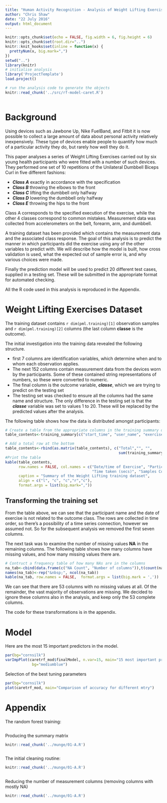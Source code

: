 ```yaml
---
title: "Human Activity Recognition - Analysis of Weight Lifting Exercise"
author: "Chris Shaw"
date: "22 July 2016"
output: html_document
---
```


```r
knitr::opts_chunk$set(echo = FALSE, fig.width = 6, fig.height = 6)
knitr::opts_chunk$set(root.dir="..")
knitr::knit_hooks$set(inline = function(x) {
  prettyNum(x, big.mark=",")
})
setwd("..")
library(knitr)
# initialise analysis
library('ProjectTemplate')
load.project()

```



```r
# run the analysis code to generate the objects
knitr::read_chunk('../src/rf-model-caret.R')
 
```

# Background

Using devices such as Jawbone Up, Nike FuelBand, and Fitbit it is now possible to collect a large amount of data about personal activity relatively inexpensively. These type of devices enable people to quantify how much of a particular activity they do, but rarely how well they do it. 

This paper analyses a series of  Weight Lifting Exercises carried out by six young health participants who were fitted with a number of such devices.  They performed one set of 10 repetitions of the Unilateral Dumbbell Biceps Curl in five different fashions:

* ***Class A*** exactly in accordance with the specification
* ***Class B*** throwing the elbows to the front 
* ***Class C*** lifting the dumbbell only halfway 
* ***Class D*** lowering the dumbbell only halfway 
* ***Class E*** throwing the hips to the front

Class A corresponds to the specified execution of the exercise, while the other 4 classes correspond to common mistakes.  Measurement data was collected from accelerometers on the belt, forearm, arm, and dumbbell.

A training dataset has been provided which contains the measurement data and the associated class response.  The goal of this analysis is to predict the manner in which participants did the exercise using any of the other variables to predict with. We will describe how the model is built, how cross validation is used, what the expected out of sample error is, and why various choices were made. 

Finally the prediction model will be used to predict 20 different test cases, supplied in a testing set. These will be submitted in the appropriate format for automated checking.

All the R code used in this analysis is reproduced in the Appendix.


# Weight Lifting Exercises Dataset

The training dataset contains `r dim(pml.training)[1]` observation samples and `r dim(pml.training)[2]` columns (the last column **classe** is the outcome). 

The initial investigation into the training data revealed the following structure.

* first 7 columns are identification variables, which determine when and to whom each observation applies.
* The next 152 columns contain measurement data from the devices worn by the participants.  Some of these contained string representations of numbers, so these were converted to numeric.
* The final column is the outcome variable, ***classe***, which we are trying to predict on the testing set
* The testing set was checked to ensure all the columns had the same name and structure.  The only difference in the testing set is that the ***classe*** variable was set to values 1 to 20.  These will be replaced by the predicted values after the analysis.

The following table shows how the data is distributed amongst participants:

```r
# Create a table from the appropriate columns in the training summary data
table_contents<-training_summary[c("start_time", "user_name", "exercise_time", "samples","classe")]

# Add a total row at the bottom
table_contents<-rbind(as.matrix(table_contents), c("Total","", "",
                                                   sum(training_summary$samples), ""))
#Print the table
kable(table_contents,
      row.names = FALSE, col.names = c("Date/time of Exercise", "Participant",
                                       "Time taken (secs)", "Samples Collected", "Class"),
      caption = "Summary of the Weight Lifting training dataset",
      align = c("l", "c", "c","r","c"),
      format.args = list(big.mark=","))
```

## Transforming the training set

From the table above, we can see that the participant name and the date of exercise is not related to the outcome class.  The rows are collected in time order, so there's a possibility of a time series connection,  however we assumed not.  So for the subsequent analysis we removed the first seven columns. 

The next task was to examine the number of missing values **NA** in the remaining columns. The following table shows how many columns have missing values, and how many missing values there are.

```r
# Contruct a frequency table of how many NAs are in the columns
na_tab<-cbind(data.frame(c("NA Count", "Number of columns")),t(count(na_sum)))
names(na_tab)<-rep("&nbsp;", ncol(na_tab))
kable(na_tab, row.names = FALSE,  format.args = list(big.mark = ','))
```

We can see that there are 53 columns with no missing values at all.  Of the remainder, the vast majority of observations are missing.  We decided to ignore these columns also in the analysis, and keep only the 53 complete columns.

The code for these transformations is in the appendix.

# Model

Here are the most 15 important predictors in the model.

```r
par(bg="cornsilk")
varImpPlot(caretrf_mod$finalModel, n.var=15, main="15 most important predictive variables\n in the Random Forest model",
            bg="mediumblue")
```

Selection of the best tuning parameters

```r
par(bg="cornsilk")
plot(caretrf_mod, main="Comparison of accuracy for different mtry")
```




# Appendix

The random forest training:

```r
```

Producing the summary matrix

```r
knitr::read_chunk('../munge/01-A.R')
```

```r
```



The initial cleaning routine:

```r
knitr::read_chunk('../munge/01-A.R')
```

```r
```





Reducing the number of measurement columns (removing columns with mostly NA)

```r
knitr::read_chunk('../munge/01-A.R')
```

```r
```


